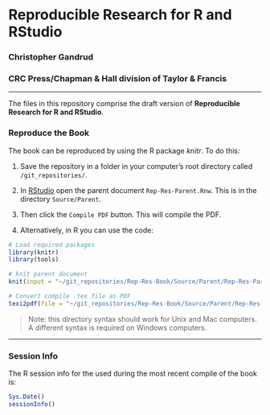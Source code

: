 # Reproducible Research for R and RStudio

### Christopher Gandrud

### CRC Press/Chapman & Hall division of Taylor & Francis

---

The files in this repository comprise the draft version of **Reproducible Research for R and RStudio**.

### Reproduce the Book

The book can be reproduced by using the R package *knitr*. To do this:

1. Save the repository in a folder in your computer's root directory called `/git_repositories/`.

2. In [RStudio](http://rstudio.org/) open the parent document `Rep-Res-Parent.Rnw`. This is in the directory `Source/Parent`.

3. Then click the `Compile PDF` button. This will compile the PDF. 

4. Alternatively, in R you can use the code:

```r
# Load required packages
library(knitr)
library(tools)

# knit parent document
knit(input = "~/git_repositories/Rep-Res-Book/Source/Parent/Rep-Res-Parent.Rnw")

# Convert compile .tex file as PDF
texi2pdf(file = "~/git_repositories/Rep-Res-Book/Source/Parent/Rep-Res-Parent.tex")
```

> Note: this directory syntax should work for Unix and Mac computers. A different syntax is required on Windows computers.

---

### Session Info
The R session info for the used during the most recent compile of the book is:

```r
Sys.Date()
sessionInfo()
```